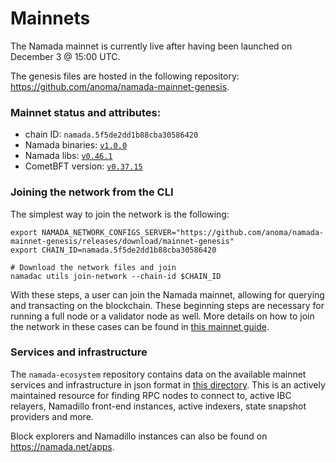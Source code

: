 # Mainnets
The Namada mainnet is currently live after having been launched on December 3 @ 15:00 UTC.

The genesis files are hosted in the following repository: https://github.com/anoma/namada-mainnet-genesis.

### Mainnet status and attributes:
- chain ID: `namada.5f5de2dd1b88cba30586420`
- Namada binaries: [`v1.0.0`](https://github.com/anoma/namada/releases/tag/v1.0.0)
- Namada libs: [`v0.46.1`](https://github.com/anoma/namada/releases/tag/libs-v0.46.1)
- CometBFT version: [`v0.37.15`](https://github.com/cometbft/cometbft/releases/tag/v0.37.15)

### Joining the network from the CLI
The simplest way to join the network is the following:
```
export NAMADA_NETWORK_CONFIGS_SERVER="https://github.com/anoma/namada-mainnet-genesis/releases/download/mainnet-genesis"
export CHAIN_ID=namada.5f5de2dd1b88cba30586420
 
# Download the network files and join
namadac utils join-network --chain-id $CHAIN_ID
```

With these steps, a user can join the Namada mainnet, allowing for querying and transacting on the blockchain.
These beginning steps are necessary for running a full node or a validator node as well.
More details on how to join the network in these cases can be found in [this mainnet guide](https://github.com/anoma/namada-mainnet-genesis/blob/main/MAINNET-GUIDE.md).

### Services and infrastructure

The `namada-ecosystem` repository contains data on the available mainnet services and infrastructure in json format in [this directory](https://github.com/Luminara-Hub/namada-ecosystem/tree/main/user-and-dev-tools/mainnet).
This is an actively maintained resource for finding RPC nodes to connect to, active IBC relayers, Namadillo front-end instances, active indexers, state snapshot providers and more.

Block explorers and Namadillo instances can also be found on https://namada.net/apps.